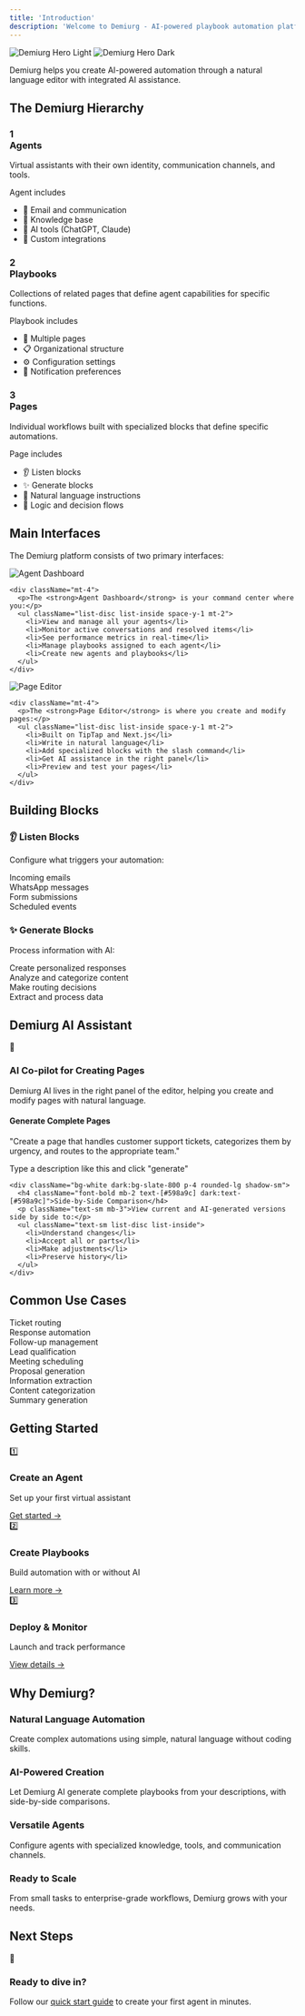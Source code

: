 ```yaml
---
title: 'Introduction'
description: 'Welcome to Demiurg - AI-powered playbook automation platform'
---
```


<img
  className="block dark:hidden"
  src="/images/hero-light.png"
  alt="Demiurg Hero Light"
/>
<img
  className="hidden dark:block"
  src="/images/hero-dark.png"
  alt="Demiurg Hero Dark"
/>

<div className="bg-slate-50 dark:bg-slate-900/20 p-4 rounded-lg mb-8 border-l-4 border-[#1C3943]">
  <p className="font-medium">Demiurg helps you create AI-powered automation through a natural language editor with integrated AI assistance.</p>
</div>

## The Demiurg Hierarchy

<div className="grid grid-cols-1 md:grid-cols-3 gap-4 mb-8">
  <div className="bg-slate-50 dark:bg-slate-800 p-6 rounded-lg shadow-sm border border-slate-200 dark:border-slate-700">
    <h3 className="text-xl font-bold mb-2 flex items-center text-[#598a9c] dark:text-[#598a9c]">
      <div className="w-8 h-8 flex items-center justify-center bg-slate-100 dark:bg-slate-900 rounded-full mr-2">1</div>
      Agents
    </h3>
    <p className="mb-3">Virtual assistants with their own identity, communication channels, and tools.</p>
    <div className="text-xs font-medium text-[#1C3943] dark:text-[#598a9c] uppercase tracking-wider mb-2">Agent includes</div>
    <ul className="space-y-1 text-sm">
      <li className="flex items-center">
        <span className="mr-2">📧</span> Email and communication
      </li>
      <li className="flex items-center">
        <span className="mr-2">🧠</span> Knowledge base
      </li>
      <li className="flex items-center">
        <span className="mr-2">🔧</span> AI tools (ChatGPT, Claude)
      </li>
      <li className="flex items-center">
        <span className="mr-2">🔌</span> Custom integrations
      </li>
    </ul>
  </div>
  
  <div className="bg-slate-50 dark:bg-slate-800 p-6 rounded-lg shadow-sm border border-slate-200 dark:border-slate-700">
    <h3 className="text-xl font-bold mb-2 flex items-center text-[#598a9c] dark:text-[#598a9c]">
      <div className="w-8 h-8 flex items-center justify-center bg-slate-100 dark:bg-slate-900 rounded-full mr-2">2</div>
      Playbooks
    </h3>
    <p className="mb-3">Collections of related pages that define agent capabilities for specific functions.</p>
    <div className="text-xs font-medium text-[#1C3943] dark:text-[#598a9c] uppercase tracking-wider mb-2">Playbook includes</div>
    <ul className="space-y-1 text-sm">
      <li className="flex items-center">
        <span className="mr-2">📄</span> Multiple pages
      </li>
      <li className="flex items-center">
        <span className="mr-2">📋</span> Organizational structure
      </li>
      <li className="flex items-center">
        <span className="mr-2">⚙️</span> Configuration settings
      </li>
      <li className="flex items-center">
        <span className="mr-2">🔔</span> Notification preferences
      </li>
    </ul>
  </div>
  
  <div className="bg-slate-50 dark:bg-slate-800 p-6 rounded-lg shadow-sm border border-slate-200 dark:border-slate-700">
    <h3 className="text-xl font-bold mb-2 flex items-center text-[#598a9c] dark:text-[#598a9c]">
      <div className="w-8 h-8 flex items-center justify-center bg-slate-100 dark:bg-slate-900 rounded-full mr-2">3</div>
      Pages
    </h3>
    <p className="mb-3">Individual workflows built with specialized blocks that define specific automations.</p>
    <div className="text-xs font-medium text-[#1C3943] dark:text-[#598a9c] uppercase tracking-wider mb-2">Page includes</div>
    <ul className="space-y-1 text-sm">
      <li className="flex items-center">
        <span className="mr-2">👂</span> Listen blocks
      </li>
      <li className="flex items-center">
        <span className="mr-2">✨</span> Generate blocks
      </li>
      <li className="flex items-center">
        <span className="mr-2">📝</span> Natural language instructions
      </li>
      <li className="flex items-center">
        <span className="mr-2">🔄</span> Logic and decision flows
      </li>
    </ul>
  </div>
</div>

## Main Interfaces

The Demiurg platform consists of two primary interfaces:

<Tabs>
  <Tab title="Agent Dashboard">
    <Frame>
      <img src="/images/agent-dashboard.png" alt="Agent Dashboard" className="rounded-lg" />
    </Frame>
    
    <div className="mt-4">
      <p>The <strong>Agent Dashboard</strong> is your command center where you:</p>
      <ul className="list-disc list-inside space-y-1 mt-2">
        <li>View and manage all your agents</li>
        <li>Monitor active conversations and resolved items</li>
        <li>See performance metrics in real-time</li>
        <li>Manage playbooks assigned to each agent</li>
        <li>Create new agents and playbooks</li>
      </ul>
    </div>
  </Tab>
  
  <Tab title="Page Editor">
    <Frame>
      <img src="/images/page-editor.png" alt="Page Editor" className="rounded-lg" />
    </Frame>
    
    <div className="mt-4">
      <p>The <strong>Page Editor</strong> is where you create and modify pages:</p>
      <ul className="list-disc list-inside space-y-1 mt-2">
        <li>Built on TipTap and Next.js</li>
        <li>Write in natural language</li>
        <li>Add specialized blocks with the slash command</li>
        <li>Get AI assistance in the right panel</li>
        <li>Preview and test your pages</li>
      </ul>
    </div>
  </Tab>
</Tabs>

## Building Blocks

<div className="grid grid-cols-1 md:grid-cols-2 gap-6 mt-4">
  <div className="bg-slate-50 dark:bg-slate-900/20 p-4 rounded-lg">
    <h3 className="font-bold flex items-center mb-3">
      <span className="mr-2 text-xl">👂</span> Listen Blocks
    </h3>
    <p className="mb-3">Configure what triggers your automation:</p>
    <div className="space-y-2">
      <div className="bg-white dark:bg-slate-800 p-2 rounded text-sm border border-slate-200 dark:border-slate-700">Incoming emails</div>
      <div className="bg-white dark:bg-slate-800 p-2 rounded text-sm border border-slate-200 dark:border-slate-700">WhatsApp messages</div>
      <div className="bg-white dark:bg-slate-800 p-2 rounded text-sm border border-slate-200 dark:border-slate-700">Form submissions</div>
      <div className="bg-white dark:bg-slate-800 p-2 rounded text-sm border border-slate-200 dark:border-slate-700">Scheduled events</div>
    </div>
  </div>
  
  <div className="bg-slate-50 dark:bg-slate-900/20 p-4 rounded-lg">
    <h3 className="font-bold flex items-center mb-3">
      <span className="mr-2 text-xl">✨</span> Generate Blocks
    </h3>
    <p className="mb-3">Process information with AI:</p>
    <div className="space-y-2">
      <div className="bg-white dark:bg-slate-800 p-2 rounded text-sm border border-slate-200 dark:border-slate-700">Create personalized responses</div>
      <div className="bg-white dark:bg-slate-800 p-2 rounded text-sm border border-slate-200 dark:border-slate-700">Analyze and categorize content</div>
      <div className="bg-white dark:bg-slate-800 p-2 rounded text-sm border border-slate-200 dark:border-slate-700">Make routing decisions</div>
      <div className="bg-white dark:bg-slate-800 p-2 rounded text-sm border border-slate-200 dark:border-slate-700">Extract and process data</div>
    </div>
  </div>
</div>

## Demiurg AI Assistant

<div className="bg-gradient-to-r from-slate-50 to-slate-100 dark:from-slate-900/20 dark:to-slate-800/20 p-6 rounded-lg mb-6 mt-6">
  <div className="flex flex-col md:flex-row items-start md:items-center mb-4">
    <div className="text-3xl mr-4 mb-2 md:mb-0">🧠</div>
    <div>
      <h3 className="font-bold text-lg">AI Co-pilot for Creating Pages</h3>
      <p className="text-sm mt-1">Demiurg AI lives in the right panel of the editor, helping you create and modify pages with natural language.</p>
    </div>
  </div>
  
  <div className="grid grid-cols-1 md:grid-cols-2 gap-4">
    <div className="bg-white dark:bg-slate-800 p-4 rounded-lg shadow-sm">
      <h4 className="font-bold mb-2 text-[#598a9c] dark:text-[#598a9c]">Generate Complete Pages</h4>
      <div className="text-sm italic bg-slate-50 dark:bg-slate-900 p-3 rounded border border-slate-200 dark:border-slate-700 mb-2">
        "Create a page that handles customer support tickets, categorizes them by urgency, and routes to the appropriate team."
      </div>
      <p className="text-xs">Type a description like this and click "generate"</p>
    </div>
    
    <div className="bg-white dark:bg-slate-800 p-4 rounded-lg shadow-sm">
      <h4 className="font-bold mb-2 text-[#598a9c] dark:text-[#598a9c]">Side-by-Side Comparison</h4>
      <p className="text-sm mb-3">View current and AI-generated versions side by side to:</p>
      <ul className="text-sm list-disc list-inside">
        <li>Understand changes</li>
        <li>Accept all or parts</li>
        <li>Make adjustments</li>
        <li>Preserve history</li>
      </ul>
    </div>
  </div>
</div>

## Common Use Cases

<CardGroup cols={3}>
  <Card title="Customer Support" icon="headset">
    <div className="space-y-2 mt-2">
      <div className="text-xs bg-slate-100 dark:bg-slate-800 p-2 rounded">Ticket routing</div>
      <div className="text-xs bg-slate-100 dark:bg-slate-800 p-2 rounded">Response automation</div>
      <div className="text-xs bg-slate-100 dark:bg-slate-800 p-2 rounded">Follow-up management</div>
    </div>
  </Card>
  <Card title="Sales Automation" icon="shopping-cart">
    <div className="space-y-2 mt-2">
      <div className="text-xs bg-slate-100 dark:bg-slate-800 p-2 rounded">Lead qualification</div>
      <div className="text-xs bg-slate-100 dark:bg-slate-800 p-2 rounded">Meeting scheduling</div>
      <div className="text-xs bg-slate-100 dark:bg-slate-800 p-2 rounded">Proposal generation</div>
    </div>
  </Card>
  <Card title="Document Processing" icon="file-lines">
    <div className="space-y-2 mt-2">
      <div className="text-xs bg-slate-100 dark:bg-slate-800 p-2 rounded">Information extraction</div>
      <div className="text-xs bg-slate-100 dark:bg-slate-800 p-2 rounded">Content categorization</div>
      <div className="text-xs bg-slate-100 dark:bg-slate-800 p-2 rounded">Summary generation</div>
    </div>
  </Card>
</CardGroup>

## Getting Started

<div className="grid grid-cols-1 md:grid-cols-3 gap-4 my-6">
  <div className="bg-gradient-to-br from-slate-50 to-slate-100 dark:from-slate-900/20 dark:to-slate-800/20 p-6 rounded-lg shadow-sm">
    <div className="text-3xl mb-2">1️⃣</div>
    <h3 className="text-lg font-bold mb-1">Create an Agent</h3>
    <p className="text-sm mb-3">Set up your first virtual assistant</p>
    <a href="/tutorials/quick-start" className="text-[#598a9c] dark:text-[#598a9c] text-sm font-medium hover:underline">Get started →</a>
  </div>
  <div className="bg-gradient-to-br from-slate-50 to-slate-100 dark:from-slate-900/20 dark:to-slate-800/20 p-6 rounded-lg shadow-sm">
    <div className="text-3xl mb-2">2️⃣</div>
    <h3 className="text-lg font-bold mb-1">Create Playbooks</h3>
    <p className="text-sm mb-3">Build automation with or without AI</p>
    <a href="/playbooks/overview" className="text-[#598a9c] dark:text-[#598a9c] text-sm font-medium hover:underline">Learn more →</a>
  </div>
  <div className="bg-gradient-to-br from-slate-50 to-slate-100 dark:from-slate-900/20 dark:to-slate-800/20 p-6 rounded-lg shadow-sm">
    <div className="text-3xl mb-2">3️⃣</div>
    <h3 className="text-lg font-bold mb-1">Deploy & Monitor</h3>
    <p className="text-sm mb-3">Launch and track performance</p>
    <a href="/advanced/monitoring" className="text-[#598a9c] dark:text-[#598a9c] text-sm font-medium hover:underline">View details →</a>
  </div>
</div>

## Why Demiurg?

<CardGroup cols={2}>
  <Card>
    <div className="border-l-4 border-[#1C3943] pl-4">
      <h3 className="font-bold mb-2">Natural Language Automation</h3>
      <p>Create complex automations using simple, natural language without coding skills.</p>
    </div>
  </Card>
  <Card>
    <div className="border-l-4 border-[#1C3943] pl-4">
      <h3 className="font-bold mb-2">AI-Powered Creation</h3>
      <p>Let Demiurg AI generate complete playbooks from your descriptions, with side-by-side comparisons.</p>
    </div>
  </Card>
  <Card>
    <div className="border-l-4 border-[#1C3943] pl-4">
      <h3 className="font-bold mb-2">Versatile Agents</h3>
      <p>Configure agents with specialized knowledge, tools, and communication channels.</p>
    </div>
  </Card>
  <Card>
    <div className="border-l-4 border-[#1C3943] pl-4">
      <h3 className="font-bold mb-2">Ready to Scale</h3>
      <p>From small tasks to enterprise-grade workflows, Demiurg grows with your needs.</p>
    </div>
  </Card>
</CardGroup>

<div className="mt-8">
  <h2 className="mb-4">Next Steps</h2>
  <div className="bg-slate-50 dark:bg-slate-800 p-4 rounded-lg border border-slate-200 dark:border-slate-700">
    <div className="flex items-center">
      <div className="text-2xl mr-3">🚀</div>
      <div>
        <h3 className="font-bold">Ready to dive in?</h3>
        <p className="text-sm mt-1">Follow our <a href="/tutorials/quick-start" className="text-[#598a9c] dark:text-[#598a9c] hover:underline">quick start guide</a> to create your first agent in minutes.</p>
      </div>
    </div>
  </div>
</div>